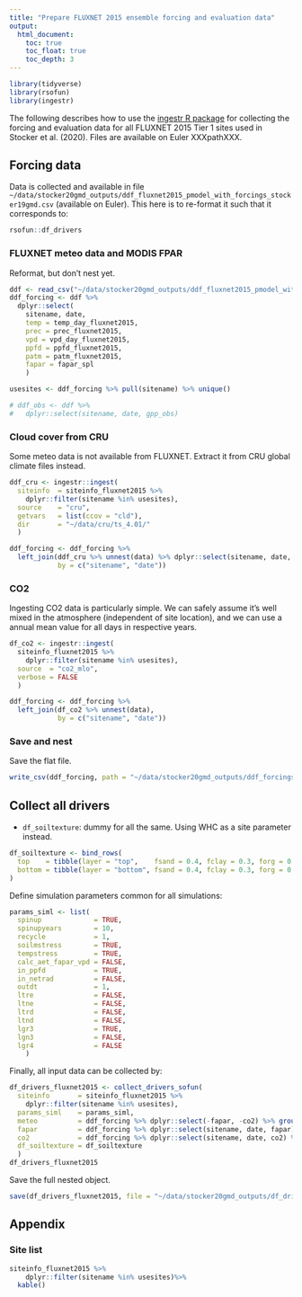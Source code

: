 ```yaml
---
title: "Prepare FLUXNET 2015 ensemble forcing and evaluation data"
output:
  html_document:
    toc: true
    toc_float: true
    toc_depth: 3
---
```


```r
library(tidyverse)
library(rsofun)
library(ingestr)
```

The following describes how to use the [ingestr R package ](https://stineb.github.io/ingestr/) for collecting the forcing and evaluation data for all FLUXNET 2015 Tier 1 sites used in Stocker et al. (2020). Files are available on Euler XXXpathXXX.

## Forcing data

Data is collected and available in file `~/data/stocker20gmd_outputs/ddf_fluxnet2015_pmodel_with_forcings_stocker19gmd.csv` (available on Euler). This here is to re-format it such that it corresponds to:
```r
rsofun::df_drivers
```

### FLUXNET meteo data and MODIS FPAR

Reformat, but don't nest yet.
```r
ddf <- read_csv("~/data/stocker20gmd_outputs/ddf_fluxnet2015_pmodel_with_forcings_stocker19gmd.csv")
ddf_forcing <- ddf %>%
  dplyr::select(
    sitename, date, 
    temp = temp_day_fluxnet2015, 
    prec = prec_fluxnet2015, 
    vpd = vpd_day_fluxnet2015, 
    ppfd = ppfd_fluxnet2015, 
    patm = patm_fluxnet2015,
    fapar = fapar_spl
    )

usesites <- ddf_forcing %>% pull(sitename) %>% unique()

# ddf_obs <- ddf %>% 
#   dplyr::select(sitename, date, gpp_obs)
```


### Cloud cover from CRU

Some meteo data is not available from FLUXNET. Extract it from CRU global climate files instead.
```r
ddf_cru <- ingestr::ingest(
  siteinfo  = siteinfo_fluxnet2015 %>% 
    dplyr::filter(sitename %in% usesites),
  source    = "cru",
  getvars   = list(ccov = "cld"),
  dir       = "~/data/cru/ts_4.01/"
  )
```

```r
ddf_forcing <- ddf_forcing %>% 
  left_join(ddf_cru %>% unnest(data) %>% dplyr::select(sitename, date, ccov),
            by = c("sitename", "date"))
```

### CO2

Ingesting CO2 data is particularly simple. We can safely assume it's well mixed in the atmosphere (independent of site location), and we can use a annual mean value for all days in respective years.  
```r
df_co2 <- ingestr::ingest(
  siteinfo_fluxnet2015 %>% 
    dplyr::filter(sitename %in% usesites),
  source  = "co2_mlo",
  verbose = FALSE
  )

ddf_forcing <- ddf_forcing %>% 
  left_join(df_co2 %>% unnest(data),
            by = c("sitename", "date"))
```

### Save and nest

Save the flat file.
```r
write_csv(ddf_forcing, path = "~/data/stocker20gmd_outputs/ddf_forcings_stocker19gmd.csv")
```

## Collect all drivers

- `df_soiltexture`: dummy for all the same. Using WHC as a site parameter instead.
```r
df_soiltexture <- bind_rows(
  top    = tibble(layer = "top",    fsand = 0.4, fclay = 0.3, forg = 0.1, fgravel = 0.1),
  bottom = tibble(layer = "bottom", fsand = 0.4, fclay = 0.3, forg = 0.1, fgravel = 0.1)
)
```

Define simulation parameters common for all simulations:
```r
params_siml <- list(
  spinup             = TRUE,
  spinupyears        = 10,
  recycle            = 1,
  soilmstress        = TRUE,
  tempstress         = TRUE,
  calc_aet_fapar_vpd = FALSE,
  in_ppfd            = TRUE,
  in_netrad          = FALSE,
  outdt              = 1,
  ltre               = FALSE,
  ltne               = FALSE,
  ltrd               = FALSE,
  ltnd               = FALSE,
  lgr3               = TRUE,
  lgn3               = FALSE,
  lgr4               = FALSE
	)
```

Finally, all input data can be collected by:
```r
df_drivers_fluxnet2015 <- collect_drivers_sofun( 
  siteinfo       = siteinfo_fluxnet2015 %>% 
    dplyr::filter(sitename %in% usesites),
  params_siml    = params_siml,
  meteo          = ddf_forcing %>% dplyr::select(-fapar, -co2) %>% group_by(sitename) %>% nest(), 
  fapar          = ddf_forcing %>% dplyr::select(sitename, date, fapar) %>% group_by(sitename) %>% nest(),
  co2            = ddf_forcing %>% dplyr::select(sitename, date, co2) %>% group_by(sitename) %>% nest(),
  df_soiltexture = df_soiltexture
  )
df_drivers_fluxnet2015
```

Save the full nested object.
```r
save(df_drivers_fluxnet2015, file = "~/data/stocker20gmd_outputs/df_drivers_fluxnet2015.Rdata")
```


## Appendix

### Site list

```r
siteinfo_fluxnet2015 %>% 
    dplyr::filter(sitename %in% usesites)%>% 
  kable()
```
